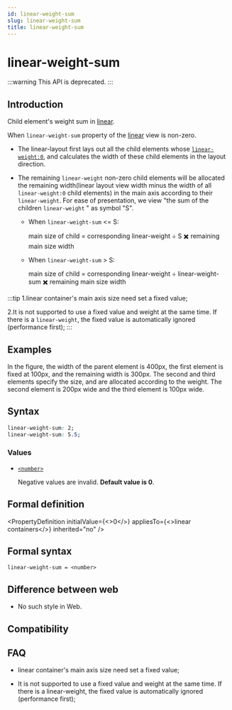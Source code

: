 ```yaml
---
id: linear-weight-sum
slug: linear-weight-sum
title: linear-weight-sum
---
```



# <Deprecated /> linear-weight-sum

:::warning
This API is deprecated.
:::

## Introduction

Child element's weight sum in [linear](guide/ui/layout/linear-layout.mdx).

When `linear-weight-sum` property of the [linear](guide/ui/layout/linear-layout.mdx) view is non-zero.

- The linear-layout first lays out all the child elements whose [`linear-weight:0`](./linear-weight.mdx), and calculates the width of these child elements in the layout direction.
- The remaining `linear-weight` non-zero child elements will be allocated the remaining width(linear layout view width minus the width of all `linear-weight:0` child elements) in the main axis according to their `linear-weight`. For ease of presentation, we view "the sum of the children `linear-weight` " as symbol "S".

  - When `linear-weight-sum` \<= S:

    main size of child = corresponding linear-weight ÷ S ✖️ remaining main size width

  - When `linear-weight-sum` \> S:

    main size of child = corresponding linear-weight ÷ linear-weight-sum ✖️ remaining main size width

:::tip
1.linear container's main axis size need set a fixed value;

2.It is not supported to use a fixed value and weight at the same time. If there is a `linear-weight`, the fixed value is automatically ignored (performance first);
:::

## Examples

In the figure, the width of the parent element is 400px, the first element is fixed at 100px, and the remaining width is 300px. The second and third elements specify the size, and are allocated according to the weight. The second element is 200px wide and the third element is 100px wide.


<Go
  example="css-api"
  defaultFile="src/linear-weight-sum/App.tsx"
  img="https://lf-lynx.tiktok-cdns.com/obj/lynx-artifacts-oss-sg/lynx-website/assets/doc/css/linear-weight-sum.png"
  defaultEntryFile="dist/linear-weight-sum.lynx.bundle"
  entry="src/linear-weight-sum"
/>

## Syntax

```css
linear-weight-sum: 2;
linear-weight-sum: 5.5;
```

### Values

- [`<number>`](api/css/data-type/number.mdx)

  Negative values are invalid. **Default value is 0**.

## Formal definition


<PropertyDefinition
  initialValue={<>0</>}
  appliesTo={<>linear containers</>}
  inherited="no"
/>

## Formal syntax

```
linear-weight-sum = <number>
```

## Difference between web

- No such style in Web.

## Compatibility


<LegacyCompatTable metadata="css/properties/linear-weight-sum" />

## FAQ

- linear container's main axis size need set a fixed value;

- It is not supported to use a fixed value and weight at the same time. If there is a linear-weight, the fixed value is automatically ignored (performance first);

